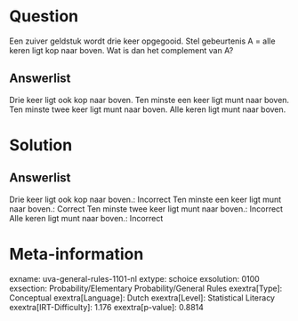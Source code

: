 Question
========

Een zuiver geldstuk wordt drie keer opgegooid. Stel gebeurtenis A = alle
keren ligt kop naar boven. Wat is dan het complement van A?

Answerlist
----------

Drie keer ligt ook kop naar boven.
Ten minste een keer ligt munt naar boven.
Ten minste twee keer ligt munt naar boven.
Alle keren ligt munt naar boven.

Solution
========

Answerlist
----------

Drie keer ligt ook kop naar boven.: Incorrect
Ten minste een keer ligt munt naar boven.: Correct
Ten minste twee keer ligt munt naar boven.: Incorrect
Alle keren ligt munt naar boven.: Incorrect

Meta-information
================
exname: uva-general-rules-1101-nl
extype: schoice
exsolution: 0100
exsection: Probability/Elementary Probability/General Rules
exextra[Type]: Conceptual
exextra[Language]: Dutch
exextra[Level]: Statistical Literacy
exextra[IRT-Difficulty]: 1.176
exextra[p-value]: 0.8814
